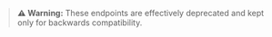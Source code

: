 > **⚠️ Warning:** These endpoints are effectively deprecated and kept only for backwards compatibility.